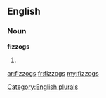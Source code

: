 ==English==

===Noun===
'''fizzogs'''

# {{plural of|[[fizzog]]}}

[[Category:English plurals]]

[[ar:fizzogs]]
[[fr:fizzogs]]
[[my:fizzogs]]